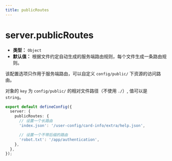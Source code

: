 ```yaml
---
title: publicRoutes
---
```


# server.publicRoutes

- **类型：** `Object`
- **默认值：** 根据文件约定自动生成的服务端路由规则，每个文件生成一条路由规则。

该配置选项只作用于服务端路由，可以自定义 `config/public/` 下资源的访问路由。

对象的 `key` 为 `config/public/` 的相对文件路径（不使用 `./`）, 值可以是 `string`。

```ts title="modern.config.ts"
export default defineConfig({
  server: {
    publicRoutes: {
      // 设置一个长路由
      'index.json': '/user-config/card-info/extra/help.json',

      // 设置一个不带后缀的路由
      'robot.txt': '/app/authentication',
    },
  },
});
```
